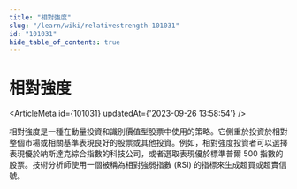 ```yaml
---
title: "相對強度"
slug: "/learn/wiki/relativestrength-101031"
id: "101031"
hide_table_of_contents: true
---
```



# 相對強度

<ArticleMeta id={101031} updatedAt={'2023-09-26 13:58:54'} />
<div className='border-solid border-b border-t-0 my-4 border-[var(--ifm-color-gray-300)]' />

相對強度是一種在動量投資和識別價值型股票中使用的策略。它側重於投資於相對整個市場或相關基準表現良好的股票或其他投資。例如，相對強度投資者可以選擇表現優於納斯達克綜合指數的科技公司，或者選取表現優於標準普爾 500 指數的股票。技術分析師使用一個被稱為相對強弱指數 (RSI) 的指標來生成超買或超賣信號。
